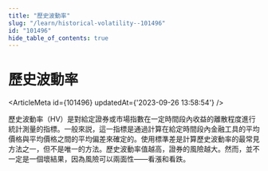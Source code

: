 ```yaml
---
title: "歷史波動率"
slug: "/learn/historical-volatility--101496"
id: "101496"
hide_table_of_contents: true
---
```



# 歷史波動率

<ArticleMeta id={101496} updatedAt={'2023-09-26 13:58:54'} />
<div className='border-solid border-b border-t-0 my-4 border-[var(--ifm-color-gray-300)]' />

歷史波動率（HV）是對給定證券或市場指數在一定時間段內收益的離散程度進行統計測量的指標。一般來説，這一指標是通過計算在給定時間段內金融工具的平均價格與平均價格之間的平均偏差來確定的。使用標準差是計算歷史波動率的最常見方法之一，但不是唯一的方法。歷史波動率值越高，證券的風險越大。然而，並不一定是一個壞結果，因為風險可以兩面性——看漲和看跌。
